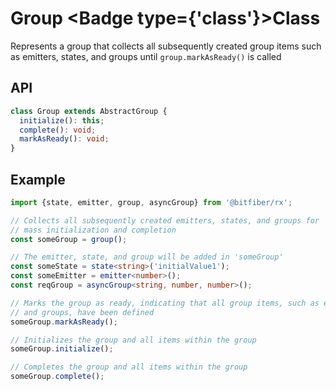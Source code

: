 
# Group <Badge type={'class'}>Class</Badge>

Represents a group that collects all subsequently created group items such as emitters, states,
and groups until `group.markAsReady()` is called

## API

```ts copy
class Group extends AbstractGroup {
  initialize(): this;
  complete(): void;
  markAsReady(): void;
}
```

## Example

```ts copy
import {state, emitter, group, asyncGroup} from '@bitfiber/rx';

// Collects all subsequently created emitters, states, and groups for
// mass initialization and completion
const someGroup = group();

// The emitter, state, and group will be added in 'someGroup'
const someState = state<string>('initialValue1');
const someEmitter = emitter<number>();
const reqGroup = asyncGroup<string, number, number>();

// Marks the group as ready, indicating that all group items, such as emitters, states,
// and groups, have been defined
someGroup.markAsReady();

// Initializes the group and all items within the group
someGroup.initialize();

// Completes the group and all items within the group
someGroup.complete();
```
